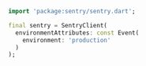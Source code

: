 ```dart
import 'package:sentry/sentry.dart';

final sentry = SentryClient(
  environmentAttributes: const Event(
    environment: 'production'
  )
);
```
